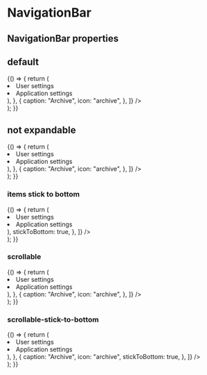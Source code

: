 
<Meta title="Components/NavigationBar" component={NavigationBar} />

# NavigationBar

## NavigationBar properties

## default

<Canvas>
  <Story name="default" height="450px">
    {() => {
      return (
        <div style={{ height: "400px", position: "relative" }}>
          <NavigationBar
            position="absolute"
            height="100%"
            items={[
              {
                caption: "Dashboard",
                icon: "dashboard",
              },
              {
                caption: "Applications",
                icon: "application",
              },
              {
                caption: "Settings",
                icon: "settings",
                children: (
                  <ul
                    style={{
                      backgroundColor: "green",
                      padding: "0.5rem 1rem",
                      border: "solid 1px black",
                    }}
                  >
                    <li>User settings</li>
                    <li>Application settings</li>
                  </ul>
                ),
              },
              {
                caption: "Archive",
                icon: "archive",
              },
            ]}
          />
        </div>
      );
    }}
  </Story>
</Canvas>

## not expandable

<Canvas>
  <Story name="not-expandable" height="450px">
    {() => {
      return (
        <div style={{ height: "400px", position: "relative" }}>
          <NavigationBar
            position="absolute"
            height="100%"
            expandable={false}
            items={[
              {
                caption: "Dashboard",
                icon: "dashboard",
              },
              {
                caption: "Applications",
                icon: "application",
              },
              {
                caption: "Settings",
                icon: "settings",
                children: (
                  <ul
                    style={{
                      backgroundColor: "green",
                      padding: "0.5rem 1rem",
                      border: "solid 1px black",
                    }}
                  >
                    <li>User settings</li>
                    <li>Application settings</li>
                  </ul>
                ),
              },
              {
                caption: "Archive",
                icon: "archive",
              },
            ]}
          />
        </div>
      );
    }}
  </Story>
</Canvas>

### items stick to bottom

<Canvas>
  <Story name="items-to-bottom" height="450px">
    {() => {
      return (
        <div style={{ height: "400px", position: "relative" }}>
          <NavigationBar
            position="absolute"
            height="100%"
            items={[
              {
                caption: "Dashboard",
                icon: "dashboard",
              },
              {
                caption: "Applications",
                icon: "application",
              },
              {
                caption: "Notifications",
                icon: "bell",
                stickToBottom: true,
              },
              {
                caption: "Archive",
                icon: "archive",
                stickToBottom: true,
              },
              {
                caption: "Settings",
                icon: "settings",
                children: (
                  <ul
                    style={{
                      backgroundColor: "green",
                      padding: "0.5rem 1rem",
                      border: "solid 1px black",
                    }}
                  >
                    <li>User settings</li>
                    <li>Application settings</li>
                  </ul>
                ),
                stickToBottom: true,
              },
            ]}
          />
        </div>
      );
    }}
  </Story>
</Canvas>

### scrollable

<Canvas>
  <Story name="scrollable" height="400px">
    {() => {
      return (
        <div style={{ height: "400px", position: "relative" }}>
          <NavigationBar
            position="absolute"
            height="100%"
            items={[
              {
                caption: "Dashboard",
                icon: "dashboard",
              },
              {
                caption: "Applications",
                icon: "application",
              },
              {
                caption: "KPIs",
                icon: "chartAscending",
              },
              {
                caption: "Reserved Instances",
                icon: "reservedInstances",
              },
              {
                caption: "Estate Records",
                icon: "resource",
              },
              {
                caption: "Cloud Accounts",
                icon: "cloud",
              },
              {
                caption: "Settings",
                icon: "settings",
                children: (
                  <ul
                    style={{
                      backgroundColor: "green",
                      padding: "0.5rem 1rem",
                      border: "solid 1px black",
                    }}
                  >
                    <li>User settings</li>
                    <li>Application settings</li>
                  </ul>
                ),
              },
              {
                caption: "Archive",
                icon: "archive",
              },
            ]}
          />
        </div>
      );
    }}
  </Story>
</Canvas>

### scrollable-stick-to-bottom

<Canvas>
  <Story name="scrollable-stick-to-bottom" height="400px">
    {() => {
      return (
        <div style={{ height: "400px", position: "relative" }}>
          <NavigationBar
            position="absolute"
            height="100%"
            items={[
              {
                caption: "Dashboard",
                icon: "dashboard",
              },
              {
                caption: "Applications",
                icon: "application",
              },
              {
                caption: "KPIs",
                icon: "chartAscending",
                stickToBottom: true,
              },
              {
                caption: "Reserved Instances",
                icon: "reservedInstances",
              },
              {
                caption: "Estate Records",
                icon: "resource",
              },
              {
                caption: "Cloud Accounts",
                icon: "cloud",
              },
              {
                caption: "Reserved Instances",
                icon: "reservedInstances",
              },
              {
                caption: "Estate Records",
                icon: "resource",
              },
              {
                caption: "Cloud Accounts",
                icon: "cloud",
              },
              {
                caption: "Settings",
                icon: "settings",
                stickToBottom: true,
                children: (
                  <ul
                    style={{
                      backgroundColor: "green",
                      padding: "0.5rem 1rem",
                      border: "solid 1px black",
                    }}
                  >
                    <li>User settings</li>
                    <li>Application settings</li>
                  </ul>
                ),
              },
              {
                caption: "Archive",
                icon: "archive",
                stickToBottom: true,
              },
            ]}
          />
        </div>
      );
    }}
  </Story>
</Canvas>
